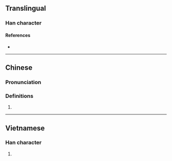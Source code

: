 {{character info}}
==Translingual==

===Han character===
{{Han char|rn=30|rad=口|as=22|sn=25|four=|canj=RSWU|ids=⿰口覽}}

====References====
* {{Han ref|kx=0216.051|dj=0436.241|hdz=10709.071|uh=56D5|ud=22229}}

----

==Chinese==
{{zh-forms|s=𰈆}}

===Pronunciation===
{{rfp|zh}}
<!--
{{zh-pron
|cat=
}}
-->

===Definitions===
{{zh-hanzi}}

# {{uncertain|zh|nohypothesis=y}}

----

==Vietnamese==

===Han character===
{{vi-hantu|[[trộm]]|rs=口22}}

# {{rfdef|vi|sort=口22}}